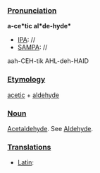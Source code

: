 ===[[Pronunciation]]===

'''a-ce*tic al*de-hyde*'''
*[[IPA]]: //
*[[SAMPA]]: //
aah-CEH-tik AHL-deh-HAID
===[[Etymology]]===

[[acetic]] + [[aldehyde]]
===[[Noun]]===

[[Acetaldehyde]]. See [[Aldehyde]].
===[[Translations]]===

*[[Latin]]: